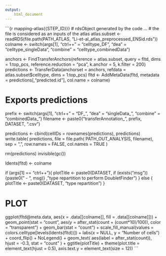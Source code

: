 ```yaml
---
output:
    html_document
---
```


```{r mapping-atlas{{STEP_ID}}}
# rdsObject generated by the code ...
# the file is considered as an inputs of the atlas
atlas.subset <- readRDS(file.path(PATH_ATLAS, "Li-et-al_atlas_preprocessed_ENSid.rds"))
colname <- switch(args[1],
                  "ctrl++" = "celltype_DF",
                  "dea" = "celltype_singleData",
                  "combine" = "celltype_combinedData")

anchors <- FindTransferAnchors(reference = atlas.subset, query = fltd,
                               dims = 1:top_pcs, reference.reduction = "pca",
                               k.anchor = 5, k.filter = 200)
predictions <- TransferData(anchorset = anchors, refdata = atlas.subset$celltype,
                            dims = 1:top_pcs)
fltd <- AddMetaData(fltd, metadata = predictions[,"predicted.id"], col.name = colname)

# Exports predictions
prefix <- switch(args[1],
                  "ctrl++" = "DF_",
                  "dea" = "singleData_",
                  "combine" = "combinedData_")
filename <- paste0("transferAnnotation_", prefix, DATASET, ".csv")

predictions <- cbind(cellIDs = rownames(predictions), predictions)
write.table(
    predictions,
    file = file.path(
        PATH_OUT_ANALYSIS,
        filename),
    sep = ",",
    row.names = FALSE,
    col.names = TRUE
)


rm(predictions)
invisible(gc())

Idents(fltd) <- colname

if (args[1] == "ctrl++"){
    plotTitle <- paste0(DATASET, if (exists("msg")) {paste0(" - ", msg)} , "\ncell type repartition to perform DoubletFinder")
} else {
    plotTitle <- paste0(DATASET, "\ncell type repartition")
}

# PLOT
ggplot(fltd@meta.data, aes(x = .data[[colname]], fill = .data[[colname]])) +
    geom_point(stat = "count", aes(y = after_stat(count + (count*10)/100)), color = "transparent") +
    geom_bar(stat = "count") +
    scale_fill_manual(values = colors.celltype[levels(Idents(fltd))]) +
    labs(x = NULL, y = "Number of cells") +
    coord_flip() +
    NoLegend() +
    geom_text(
        aes(label = after_stat(count)), hjust = -0.3,
        stat = "count"
    ) +
  ggtitle(plotTitle) +
  theme(plot.title = element_text(hjust = 0.5),
        axis.text.y = element_text(size = 12))
```

